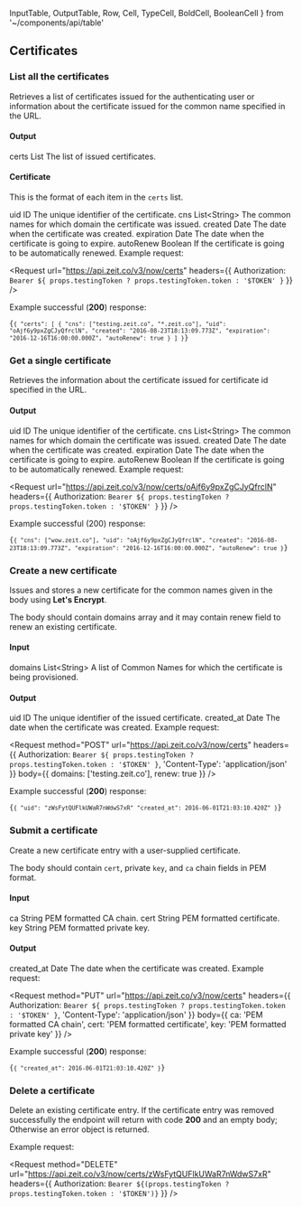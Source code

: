   InputTable,
  OutputTable,
  Row,
  Cell,
  TypeCell,
  BoldCell,
  BooleanCell
} from '~/components/api/table'

## Certificates

### List all the certificates

<Endpoint method="GET" url="/v3/now/certs" />

Retrieves a list of certificates issued for the authenticating user or
information about the certificate issued for the common name specified in the URL.

#### Output

<OutputTable>
  <Row>
    <BoldCell>certs</BoldCell>
    <TypeCell>List</TypeCell>
    <Cell>The list of issued certificates.</Cell>
  </Row>
</OutputTable>

#### Certificate

This is the format of each item in the `certs` list.

<OutputTable>
  <Row>
    <BoldCell>uid</BoldCell>
    <TypeCell>ID</TypeCell>
    <Cell>The unique identifier of the certificate.</Cell>
  </Row>
  <Row>
    <BoldCell>cns</BoldCell>
    <TypeCell>List&lt;String&gt;</TypeCell>
    <Cell>The common names for which domain the certificate was issued.</Cell>
  </Row>
  <Row>
    <BoldCell>created</BoldCell>
    <TypeCell>Date</TypeCell>
    <Cell>The date when the certificate was created.</Cell>
  </Row>
  <Row>
    <BoldCell>expiration</BoldCell>
    <TypeCell>Date</TypeCell>
    <Cell>The date when the certificate is going to expire.</Cell>
  </Row>
  <Row>
    <BoldCell>autoRenew</BoldCell>
    <TypeCell>Boolean</TypeCell>
    <Cell>If the certificate is going to be automatically renewed.</Cell>
  </Row>
</OutputTable>

<Example>
  Example request:

<Request
  url="https://api.zeit.co/v3/now/certs"
  headers={{
    Authorization: `Bearer ${
      props.testingToken ? props.testingToken.token : '$TOKEN'
    }`
  }}
/>

Example successful (**200**) response:

  <Code lang="json">{`{
    "certs": [
      {
        "cns": ["testing.zeit.co", "*.zeit.co"],
        "uid": "oAjf6y9pxZgCJyQfrclN",
        "created": "2016-08-23T18:13:09.773Z",
        "expiration": "2016-12-16T16:00:00.000Z",
        "autoRenew": true
      }
    ]
  }`}</Code>
</Example>

### Get a single certificate

<Endpoint method="GET" url="/v3/now/certs/:id" />

Retrieves the information about the certificate issued for
certificate id specified in the URL.

#### Output

<OutputTable>
  <Row>
    <BoldCell>uid</BoldCell>
    <TypeCell>ID</TypeCell>
    <Cell>The unique identifier of the certificate.</Cell>
  </Row>
  <Row>
    <BoldCell>cns</BoldCell>
    <TypeCell>List&lt;String&gt;</TypeCell>
    <Cell>The common names for which domain the certificate was issued.</Cell>
  </Row>
  <Row>
    <BoldCell>created</BoldCell>
    <TypeCell>Date</TypeCell>
    <Cell>The date when the certificate was created.</Cell>
  </Row>
  <Row>
    <BoldCell>expiration</BoldCell>
    <TypeCell>Date</TypeCell>
    <Cell>The date when the certificate is going to expire.</Cell>
  </Row>
  <Row>
    <BoldCell>autoRenew</BoldCell>
    <TypeCell>Boolean</TypeCell>
    <Cell>If the certificate is going to be automatically renewed.</Cell>
  </Row>
</OutputTable>

<Example>
  Example request:

<Request
  url="https://api.zeit.co/v3/now/certs/oAjf6y9pxZgCJyQfrclN"
  headers={{
    Authorization: `Bearer ${
      props.testingToken ? props.testingToken.token : '$TOKEN'
    }`
  }}
/>

Example successful (200) response:

  <Code lang="json">{`{
    "cns": ["wow.zeit.co"],
    "uid": "oAjf6y9pxZgCJyQfrclN",
    "created": "2016-08-23T18:13:09.773Z",
    "expiration": "2016-12-16T16:00:00.000Z",
    "autoRenew": true
  }`}</Code>
</Example>

### Create a new certificate

<Endpoint method="POST" url="/v3/now/certs" />

Issues and stores a new certificate for the common names given in
the body using **Let's Encrypt**.

The body should contain <InlineCode>domains</InlineCode> array and it may contain <InlineCode>renew</InlineCode> field to renew an existing certificate.

#### Input

<InputTable>
  <Row>
    <BoldCell>domains</BoldCell>
    <TypeCell>List&lt;String&gt;</TypeCell>
    <BooleanCell status={true} />
    <Cell>
      A list of Common Names for which the certificate is being provisioned.
    </Cell>
  </Row>
</InputTable>

#### Output

<OutputTable>
  <Row>
    <BoldCell>uid</BoldCell>
    <TypeCell>ID</TypeCell>
    <Cell>The unique identifier of the issued certificate.</Cell>
  </Row>
  <Row>
    <BoldCell>created_at</BoldCell>
    <TypeCell>Date</TypeCell>
    <Cell>The date when the certificate was created.</Cell>
  </Row>
</OutputTable>

<Example>
  Example request:

<Request
  method="POST"
  url="https://api.zeit.co/v3/now/certs"
  headers={{
    Authorization: `Bearer ${
      props.testingToken ? props.testingToken.token : '$TOKEN'
    }`,
    'Content-Type': 'application/json'
  }}
  body={{
    domains: ['testing.zeit.co'],
    renew: true
  }}
/>

Example successful (**200**) response:

  <Code lang="json">{`{
    "uid": "zWsFytQUFlkUWaR7nWdwS7xR"
    "created_at": 2016-06-01T21:03:10.420Z"
  }`}</Code>
</Example>

### Submit a certificate

<Endpoint method="PUT" url="/v3/now/certs" />

Create a new certificate entry with a user-supplied certificate.

The body should contain `cert`, private `key`, and `ca` chain fields in PEM format.

#### Input

<InputTable>
  <Row>
    <BoldCell>ca</BoldCell>
    <TypeCell>String</TypeCell>
    <BooleanCell status={true} />
    <Cell>PEM formatted CA chain.</Cell>
  </Row>
  <Row>
    <BoldCell>cert</BoldCell>
    <TypeCell>String</TypeCell>
    <BooleanCell status={true} />
    <Cell>PEM formatted certificate.</Cell>
  </Row>
  <Row>
    <BoldCell>key</BoldCell>
    <TypeCell>String</TypeCell>
    <BooleanCell status={true} />
    <Cell>PEM formatted private key.</Cell>
  </Row>
</InputTable>

#### Output

<OutputTable>
  <Row>
    <BoldCell>created_at</BoldCell>
    <TypeCell>Date</TypeCell>
    <Cell>The date when the certificate was created.</Cell>
  </Row>
</OutputTable>

<Example>
  Example request:

<Request
  method="PUT"
  url="https://api.zeit.co/v3/now/certs"
  headers={{
    Authorization: `Bearer ${
      props.testingToken ? props.testingToken.token : '$TOKEN'
    }`,
    'Content-Type': 'application/json'
  }}
  body={{
    ca: 'PEM formatted CA chain',
    cert: 'PEM formatted certificate',
    key: 'PEM formatted private key'
  }}
/>

Example successful (**200**) response:

  <Code lang="json">{`{
    "created_at": 2016-06-01T21:03:10.420Z"
  }`}</Code>
</Example>

### Delete a certificate

<Endpoint method="DELETE" url="/v3/now/certs/:id" />

Delete an existing certificate entry. If the certificate entry was
removed successfully the endpoint will return with code **200** and
an empty body; Otherwise an error object is returned.

<Example>
  Example request:

  <Request
    method="DELETE"
    url="https://api.zeit.co/v3/now/certs/zWsFytQUFlkUWaR7nWdwS7xR"
    headers={{
      Authorization: `Bearer ${(props.testingToken ? props.testingToken.token : '$TOKEN')}`
    }}
  />
</Example>
